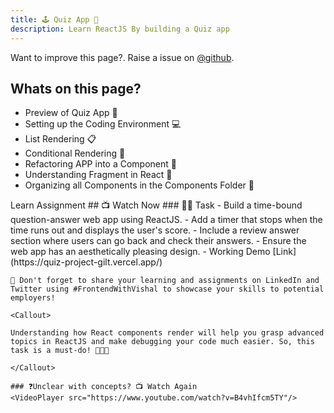 ```yaml
---
title: 🕹️ Quiz App 🦔
description: Learn ReactJS By building a Quiz app
---
```


<Callout>

Want to improve this page?. Raise a issue on [@github](https://github.com/ManishBisht777/frontend-freaks-website).

</Callout>

## Whats on this page?

- Preview of Quiz App 📝
- Setting up the Coding Environment 💻
- List Rendering 📋
- Conditional Rendering 🤔
- Refactoring APP into a Component 🔄
- Understanding Fragment in React 🧩
- Organizing all Components in the Components Folder 📁

<Tabs defaultValue="learn">

<TabsList>
  <TabsTrigger value="learn">Learn</TabsTrigger>
  <TabsTrigger value="assignment">Assignment</TabsTrigger>
</TabsList>

<TabsContent value="learn">
    ## 📺 Watch Now
    <VideoPlayer src="https://www.youtube.com/watch?v=B4vhIfcm5TY"/>
</TabsContent>


<TabsContent value="assignment">
 ### 📌🔨 Task
    - Build a time-bound question-answer web app using ReactJS.
    - Add a timer that stops when the time runs out and displays the user's score.
    - Include a review answer section where users can go back and check their answers.
    - Ensure the web app has an aesthetically pleasing design.
    - Working Demo [Link](https://quiz-project-gilt.vercel.app/)

    
    🚀 Don't forget to share your learning and assignments on LinkedIn and Twitter using #FrontendWithVishal to showcase your skills to potential employers!

    <Callout>

    Understanding how React components render will help you grasp advanced topics in ReactJS and make debugging your code much easier. So, this task is a must-do! 🤔👨‍💻

    </Callout>

    ### ❓Unclear with concepts? 📺 Watch Again
    <VideoPlayer src="https://www.youtube.com/watch?v=B4vhIfcm5TY"/>

</TabsContent>

</Tabs>


